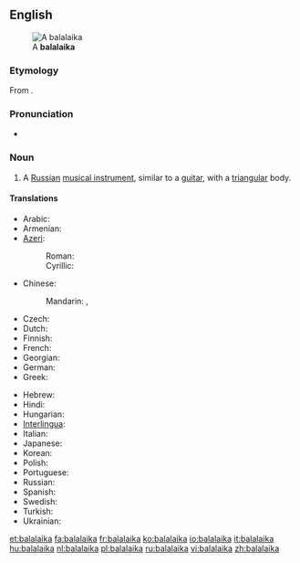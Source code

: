 {{wikipedia}}
==English==
[[Image:Balalaika (PSF).png|thumb|A '''balalaika''']]

===Etymology===
From {{etyl|ru|en}} {{term|балалайка||tr=balalájka|lang=ru}}.

===Pronunciation===
* {{rhymes|aɪkə}}

===Noun===
{{en-noun}}

# {{musical instrument}} A [[Russian]] [[musical instrument]], similar to a [[guitar]], with a [[triangular]] body.

====Translations====
{{trans-top|russian instrument}}
* Arabic: {{t|ar|بالالايكا|f|tr=balalayka|sc=Arab}}
* Armenian: {{t-|hy|բալալայկա|tr=balalayka}}
* [[Azeri]]:
*: Roman: {{t-|az|balalayka|xs=Azeri}}
*: Cyrillic: {{t-|az|балалајка|sc=Cyrl|xs=Azeri}}
* Chinese:
*: Mandarin: {{t|zh|巴拉萊卡琴|sc=Hani}},  {{t|zh|巴拉莱卡琴|tr=bālāláikǎ-qín|sc=Hani}}
* Czech: {{t+|cs|balalajka|f}}
* Dutch: {{t+|nl|balalaika|f}}
* Finnish: {{t+|fi|balalaikka}}
* French: {{t+|fr|balalaïka|f}}
* Georgian: {{t|ka|ბალალაიკა|tr=balalaika|sc=Geor|xs=Georgian}}
* German: {{t+|de|Balalaika|f}}
* Greek: {{t|el|μπαλαλάικα|f|tr=balaláika|sc=Grek}}
{{trans-mid}}
* Hebrew: {{t|he|בללייקה|sc=Hebr}}
* Hindi: {{t|hi|बालालय्का|tr=bālālaykā|sc=Deva}}
* Hungarian: {{t+|hu|balalajka}}
* [[Interlingua]]: {{t-|ia|balalaika|xs=Interlingua}}
* Italian: {{t+|it|balalaika|f}}
* Japanese: {{t-|ja|バラライカ|tr=bararaika}}
* Korean: {{t|ko|발랄라이카|tr=ballallaika|sc=Kore}}
* Polish: {{t+|pl|bałałajka|f}}
* Portuguese: {{t-|pt|balalaika|f}}
* Russian: {{t+|ru|балалайка|f|tr=balalájka}}
* Spanish: {{t-|es|balalaica|f}}
* Swedish: {{t+|sv|balalajka|c}}
* Turkish: {{t+|tr|balalayka}}
* Ukrainian: {{t|uk|балалайка|f|tr=balalájka|sc=Cyrl}}
{{trans-bottom}}

[[et:balalaika]]
[[fa:balalaika]]
[[fr:balalaika]]
[[ko:balalaika]]
[[io:balalaika]]
[[it:balalaika]]
[[hu:balalaika]]
[[nl:balalaika]]
[[pl:balalaika]]
[[ru:balalaika]]
[[vi:balalaika]]
[[zh:balalaika]]